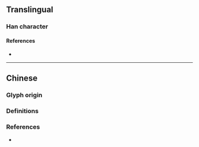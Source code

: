 {{also|的}}
{{character info/new}}
==Translingual==

===Han character===
{{Han char|rn=72|rad=日|as=03|sn=7|four=67020|canj=API,APM|ids=⿰日勺}}

====References====
* {{Han ref|kx=0490.130|dkj=13760|dj=0851.140|hdz=21487.150|uh=65F3|ud=26099|bh=CAFA|bd=51962}}

----

==Chinese==

===Glyph origin===
{{Han etym}}

===Definitions===
{{zh-see|的|v|[[clear]]; [[red]] [[dot]] worn on the [[face]] by [[women]]}}

===References===
* {{R:twedu|B01521}}